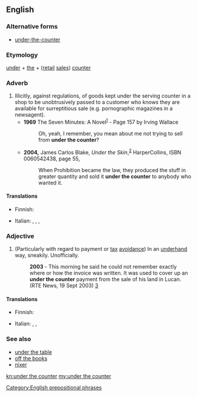 ==English==

===Alternative forms===
* [[under-the-counter]]

===Etymology===
[[under]] + [[the]] + ([[retail]] [[sales]]) [[counter]]

===Adverb===
{{en-adv|more}}

# Illicitly, against regulations, of goods kept under the serving counter in a shop to be unobtrusively passed to a customer who knows they are available for surreptitious sale (e.g. pornographic magazines in a newsagent).
#* '''1969''' The Seven Minutes: A Novel<sup>[http://books.google.co.uk/books?id=RUo_AAAAIAAJ&q=%22under+the+counter%22&dq=%22under+the+counter%22]</sup> - Page 157 by Irving Wallace
#*: Oh, yeah, I remember, you mean about me not trying to sell from '''under the counter'''?
#* '''2004,''' James Carlos Blake, ''Under the Skin'',<sup>[http://books.google.com/books?id=fDeZe9KuC4gC]</sup> HarperCollins, ISBN 0060542438, page 55,
#*: When Prohibition became the law, they produced the stuff in greater quantity and sold it '''under the counter''' to anybody who wanted it.

====Translations====
{{trans-top|illicitly}}
* Finnish: {{t+|fi|tiski|alt=tiskin}} {{t+|fi|alta}}
{{trans-mid}}
* Italian: {{t|it|sottobanco}}, {{t+|it|illecitamente}}, {{t+|it|fraudolento}}, {{t|it|subdolamente}}
{{trans-bottom}}

===Adjective===
{{en-adj}}

# {{context|British|Ireland|colloquial|lang=en}} (Particularly with regard to payment or [[tax]] [[avoidance]]) In an [[underhand]] way, sneakily. Unofficially.
#: '''2003''' - This morning he said he could not remember exactly where or how the invoice was written. It was used to cover up an '''under the counter''' payment from the sale of his land in Lucan. (RTE News, 19 Sept 2003) [http://www.rte.ie/news/2003/0919/planning.html]

====Translations====
{{trans-top|unofficially}}
* Finnish: {{t+|fi|pimeä}}
{{trans-mid}}
* Italian: {{t+|it|illecito}}, {{t+|it|fraudolento}}, {{t+|it|irregolare}}
{{trans-bottom}}

===See also===
* [[under the table]]
* [[off the books]]
* [[nixer]]

[[Category:English prepositional phrases]]

[[kn:under the counter]]
[[my:under the counter]]